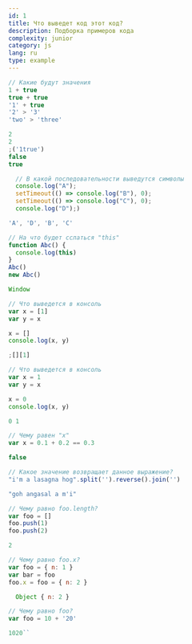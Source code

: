 ```yaml
---
id: 1
title: Что выведет код этот код?
description: Подборка примеров кода
complexity: junior
category: js
lang: ru
type: example
---
```


```js example
// Какие будут значения
1 + true
true + true
'1' + true
'2' > '3'
'two' > 'three'
```

```js answer
2
2
;('1true')
false
true
```

```js example
  // В какой последовательности выведутся символы
  console.log("A");
  setTimeout(() => console.log("B"), 0);
  setTimeout(() => console.log("C"), 0);
  console.log("D");)
```

```js answer
'A', 'D', 'B', 'C'
```

```js example
// На что будет сслаться "this"
function Abc() {
  console.log(this)
}
Abc()
new Abc()
```

```js answer
Window
```

```js example
// Что выведется в консоль
var x = [1]
var y = x

x = []
console.log(x, y)
```

```js answer
;[][1]
```

```js example
// Что выведется в консоль
var x = 1
var y = x

x = 0
console.log(x, y)
```

```js answer
0 1
```

```js example
// Чему равен "x"
var x = 0.1 + 0.2 == 0.3
```

```js answer
false
```

```js example
// Какое значение возвращает данное выражение?
"i'm a lasagna hog".split('').reverse().join('')
```

```js answer
"goh angasal a m'i"

```

```js example
// Чему равно foo.length?
var foo = []
foo.push(1)
foo.push(2)
```

```js answer
2
```

```js example
// Чему равно foo.x?
var foo = { n: 1 }
var bar = foo
foo.x = foo = { n: 2 }
```

```js answer
  Object { n: 2 }
```

```js example
// Чему равно foo?
var foo = 10 + '20'
```

```js answer
1020``
```
